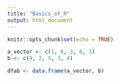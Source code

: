 ```yaml
---
title: "Basics_of_R"
output: html_document
---
```


```r
knitr::opts_chunk$set(echo = TRUE)
```

```r
a_vector <- c(1, 8, 3, 8, 3)
b <- c(9, 2, 5, 3, 4)

dfab <- data.frame(a_vector, b)
```
